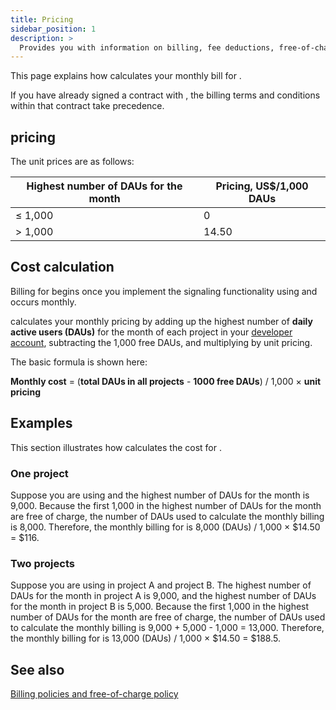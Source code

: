 ```yaml
---
title: Pricing
sidebar_position: 1
description: >
  Provides you with information on billing, fee deductions, free-of-charge policy, and any suspension to your account based on the account type.
---
```



<PlatformWrapper notAllowed="web">

This page explains how <Vg k="COMPANY" /> calculates your monthly bill for <Vg k="SIG"/>.

If you have already signed a contract with <Vg k="COMPANY" />, the billing terms and conditions within that contract take precedence.

## <Vg k="SIG"/> pricing

The unit prices are as follows:

| Highest number of DAUs for the month | Pricing, US$/1,000 DAUs |
|--------------------------------------|------------------------|
| ≤ 1,000                              | 0                      |
| &gt; 1,000                           | 14.50                  |

## Cost calculation

Billing for <Vg k="SIG"/> begins once you implement the signaling
functionality using <Vg k="MESS_SDK"/> and occurs monthly.

<Vg k="COMPANY" /> calculates your monthly pricing by adding up the highest number of
**daily active users (DAUs)** for the month of each <Vg k="SIG" /> project in your
[<Vg k="CONSOLE" /> developer account](https://console.agora.io/), subtracting the 1,000 free DAUs,
and multiplying by unit pricing.

The basic formula is shown here:

**Monthly cost** = (**total DAUs in all projects** - **1000 free DAUs**) / 1,000 × **unit pricing**

## Examples

This section illustrates how <Vg k="COMPANY" /> calculates the cost for <Vg k="SIG"/>.

### One project

Suppose you are using <Vg k="SIG"/> and the highest number of DAUs for the month is 9,000.
Because the first 1,000 in the highest number of DAUs for the month are free of charge,
the number of DAUs used to calculate the monthly billing is 8,000.
Therefore, the monthly billing for <Vg k="SIG" /> is 8,000 (DAUs) / 1,000 × $14.50 = $116.

### Two projects

Suppose you are using <Vg k="SIG"/> in project A and project B. The highest number of DAUs for the
month in project A is 9,000, and the highest number of DAUs for the month in project B is 5,000.
Because the first 1,000 in the highest number of DAUs for the month are free of charge,
the number of DAUs used to calculate the monthly billing is 9,000 + 5,000 - 1,000 = 13,000.
Therefore, the monthly billing for <Vg k="SIG" /> is 13,000 (DAUs) / 1,000 × $14.50 = $188.5.

## See also

[Billing policies and free-of-charge policy](../reference/billing-policies)

